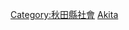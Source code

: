{{Catnav|頁面分類|各種主題的頁面分類|按國家分類|各國教育|日本教育}}

{{日本行政區劃分類導航|教育}}

[[Category:秋田縣社會|Category:秋田縣社會]]
[[Category:日本各都道府縣教育|Akita]]